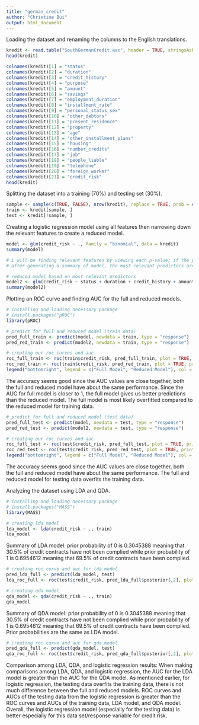 ---
title: "german_credit"
author: "Christine Bui"
output: html_document
---

Loading the dataset and renaming the columns to the English translations.
```{r}
kredit <- read.table("SouthGermanCredit.asc", header = TRUE, stringsAsFactors = TRUE)
head(kredit)

colnames(kredit)[1] = "status"
colnames(kredit)[2] = "duration"
colnames(kredit)[3] = "credit_history"
colnames(kredit)[4] = "purpose"
colnames(kredit)[5] = "amount"
colnames(kredit)[6] = "savings"
colnames(kredit)[7] = "employment_duration"
colnames(kredit)[8] = "installment_rate"
colnames(kredit)[9] = "personal_status_sex"
colnames(kredit)[10] = "other_debtors"
colnames(kredit)[11] = "present_residence"
colnames(kredit)[12] = "property"
colnames(kredit)[13] = "age"
colnames(kredit)[14] = "other_installment_plans"
colnames(kredit)[15] = "housing"
colnames(kredit)[16] = "number_credits"
colnames(kredit)[17] = "job"
colnames(kredit)[18] = "people_liable"
colnames(kredit)[19] = "telephone"
colnames(kredit)[20] = "foreign_worker"
colnames(kredit)[21] = "credit_risk"
head(kredit)
```

Splitting the dataset into a training (70%) and testing set (30%).
```{r}
sample <- sample(c(TRUE, FALSE), nrow(kredit), replace = TRUE, prob = c(0.7, 0.3))
train <- kredit[sample, ]
test <- kredit[!sample, ]
```

Creating a logistic regression model using all features then narrowing down the relevant features to create a reduced model. 
```{r}
model <- glm(credit_risk ~ ., family = "binomial", data = kredit)
summary(model)
```
```{r}
# i will be finding relevant features by viewing each p-value; if the p-values are less than 0.05 then that feature is significant/relevant
# after generating a summary of model, the most relevant predictors are status, duration, credit_history, amount, savings, employment_duration, installment_rate, personal_status_sex, property, and other_installment_plans

# reduced model based on most relevant predictors 
model2 <- glm(credit_risk ~ status + duration + credit_history + amount + savings + employment_duration + installment_rate + personal_status_sex + property + other_installment_plans, data = kredit, family = "binomial")
summary(model2)
```

Plotting an ROC curve and finding AUC for the full and reduced models. 
```{r}
# installing and loading necessary package
# install.packages("pROC")
library(pROC)
```
```{r}
# predict for full and reduced model (train data)
pred_full_train <- predict(model, newdata = train, type = "response")
pred_red_train <- predict(model2, newdata = train, type = "response")

# creating our roc curves and auc 
roc_full_train <- roc(train$credit_risk, pred_full_train, plot = TRUE, print.auc = TRUE, col = "green", lwd = 4, legacy.axes = TRUE, main = "ROC Curves and AUC for Training Data")
roc_red_train <- roc(train$credit_risk, pred_red_train, plot = TRUE, print.auc = TRUE, col = "blue", lwd = 4, print.auc.y = 0.4, legacy.axes = TRUE, add = TRUE)
legend("bottomright", legend = c("Full Model", "Reduced Model"), col = c("green", "blue"), lwd = 4)
```

The accuracy seems good since the AUC values are close together, both the full and reduced model have about the same performance. Since the AUC for full model is closer to 1, the full model gives us better predictions than the reduced model. The full model is most likely overfitted compared to the reduced model for training data.

```{r}
# predict for full and reduced model (test data)
pred_full_test <- predict(model, newdata = test, type = "response")
pred_red_test <- predict(model2, newdata = test, type = "response")

# creating our roc curves and auc
roc_full_test <- roc(test$credit_risk, pred_full_test, plot = TRUE, print.auc = TRUE, col = "green", lwd = 4, legacy.axes = TRUE, main = "ROC Curves and AUC for Testing Data")
roc_red_test <- roc(test$credit_risk, pred_red_test, plot = TRUE, print.auc = TRUE, col = "blue", lwd = 4, print.auc.y = 0.4, legacy.axes = TRUE, add = TRUE)
legend("bottomright", legend = c("Full Model", "Reduced Model"), col = c("green", "blue"), lwd = 4)
```

The accuracy seems good since the AUC values are close together, both the full and reduced model have about the same performance. The full and reduced model for testing data overfits the training data.

Analyzing the dataset using LDA and QDA.
```{r}
# installing and loading necessary package
# install.packages("MASS")
library(MASS)
```
```{r}
# creating lda model 
lda_model <- lda(credit_risk ~ ., train)
lda_model
```

Summary of LDA model: prior probability of 0 is 0.3045388 meaning that 30.5% of credit contracts have not been complied while prior probability of 1 is 0.6954612 meaning that 69.5% of credit contracts have been complied.

```{r}
# creating roc curve and auc for lda model 
pred_lda_full <- predict(lda_model, test)
lda_roc_full <- roc(test$credit_risk, pred_lda_full$posterior[,2], plot = TRUE, print.auc = TRUE, col = "green", main = "ROC Curve and AUC of LDA Model")
```

```{r}
# creating qda model
qda_model <- qda(credit_risk ~ ., train)
qda_model
```

Summary of QDA model: prior probability of 0 is 0.3045388 meaning that 30.5% of credit contracts have not been complied while prior probability of 1 is 0.6954612 meaning that 69.5% of credit contracts have been complied. Prior probabilities are the same as LDA model. 

```{r}
# creating roc curve and auc for qda model
pred_qda_full <- predict(qda_model, test)
qda_roc_full <- roc(test$credit_risk, pred_qda_full$posterior[,2], plot = TRUE, print.auc = TRUE, col = "blue", main = "ROC Curve and AUC of QDA Model")
```

Comparison among LDA, QDA, and logistic regression results: When making comparisons among LDA, QDA, and logistic regression, the AUC for the LDA model is greater than the AUC for the QDA model. As mentioned earlier, for logistic regression, the testing data overfits the training data, there is not much difference between the full and reduced models. ROC curves and AUCs of the testing data from the logistic regression is greater than the ROC curves and AUCs of the training data, LDA model, and QDA model. Overall, the logistic regression model (especially for the testing data) is better especially for this data set/response variable for credit risk. 